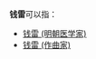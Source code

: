 '''钱雷'''可以指：
* [[钱雷_(明朝医学家)|钱雷 (明朝医学家)]]
* [[钱雷_(作曲家)|钱雷 (作曲家)]]
{{Disambiguation|L雷|Cat=二字钱姓人名消歧義}}